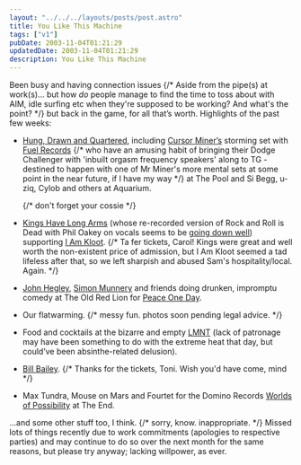 ```yaml
---
layout: "../../../layouts/posts/post.astro"
title: You Like This Machine
tags: ["v1"]
pubDate: 2003-11-04T01:21:29
updatedDate: 2003-11-04T01:21:29
description: You Like This Machine
---
```


Been busy and having connection issues {/* Aside from the pipe(s) at work(s)... but how *do* people manage to find the time to toss about with AIM, idle surfing etc when they're supposed to be working? And what's the point? */} but back in the game, for all that&#8217;s worth. Highlights of the past few weeks:

- [Hung, Drawn and Quartered][1], including [Cursor Miner&#8217;s][2] storming set with [Fuel Records][3] {/* who have an amusing habit of bringing their Dodge Challenger with 'inbuilt orgasm frequency speakers' along to TG - destined to happen with one of Mr Miner's more mental sets at some point in the near future, if I have my way */} at The Pool and Si Begg, u-ziq, Cylob and others at Aquarium.

  {/* don't forget your cossie */}

- [Kings Have Long Arms][4] (whose re-recorded version of Rock and Roll is Dead with Phil Oakey on vocals seems to be [going down well][5]) supporting [I Am Kloot][6]. {/* Ta fer tickets, Carol! Kings were great and well worth the non-existent price of admission, but I Am Kloot seemed a tad lifeless after that, so we left sharpish and abused Sam's hospitality/local. Again. */}

- [John Hegley][7], [Simon Munnery][8] and friends doing drunken, impromptu comedy at The Old Red Lion for [Peace One Day][9].
- Our flatwarming. {/* messy fun. photos soon pending legal advice. */}

- Food and cocktails at the bizarre and empty [LMNT][10] (lack of patronage may have been something to do with the extreme heat that day, but could&#8217;ve been absinthe-related delusion).
- [Bill Bailey][11]. {/* Thanks for the tickets, Toni. Wish you'd have come, mind */}

- Max Tundra, Mouse on Mars and Fourtet for the Domino Records [Worlds of Possibility][12] at The End.

&#8230;and some other stuff too, I think. {/* sorry, know. inappropriate. */} Missed lots of things recently due to work commitments (apologies to respective parties) and may continue to do so over the next month for the same reasons, but please try anyway; lacking willpower, as ever.

[1]: http://www.hungdrawnandquartered.co.uk/ "Hung, Drawn and Quartered: Execution 1"
[2]: http://www.cursorminer.com/
[3]: http://www.liquidinjuredhearing.com/ "Fuel: Liquid Injured Hearing"
[4]: http://www.kingshavelongarms.co.uk/
[5]: http://www.unchartedaudio.com/news/archive/long-arms-review.jpg "Uncharted Audio: KHLA review in The Guide"
[6]: http://www.iamkloot.com/
[7]: http://www.johnhegley.co.uk/
[8]: http://www.leagueagainsttedium.co.uk/
[9]: http://www.peaceoneday.org/
[10]: http://www.lmnt.co.uk
[11]: http://www.billbailey.co.uk/
[12]: http://www.worldsofpossibility.com/
